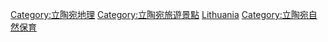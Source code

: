 [[Category:立陶宛地理|Category:立陶宛地理]]
[[Category:立陶宛旅遊景點|Category:立陶宛旅遊景點]]
[[Category:欧洲各国保护区|Lithuania]]
[[Category:立陶宛自然保育|Category:立陶宛自然保育]]
